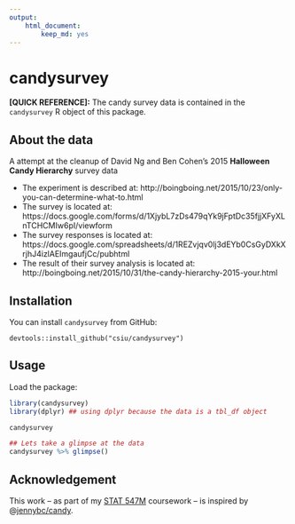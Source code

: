 ```yaml
---
output:
    html_document:
        keep_md: yes
---
```

# candysurvey

**[QUICK REFERENCE]:** The candy survey data is contained in the `candysurvey` R object of this package.

## About the data
A attempt at the cleanup of David Ng and Ben Cohen's 2015 **Halloween Candy Hierarchy** survey data

- The experiment is described at: http://boingboing.net/2015/10/23/only-you-can-determine-what-to.html
- The survey is located at: https://docs.google.com/forms/d/1XjybL7zDs479qYk9jFptDc35fjjXFyXLnTCHCMIw6pI/viewform
- The survey responses is located at: https://docs.google.com/spreadsheets/d/1REZvjqv0lj3dEYb0CsGyDXkXrjhJ4izlAEImgaufjCc/pubhtml
- The result of their survey analysis is located at: http://boingboing.net/2015/10/31/the-candy-hierarchy-2015-your.html

## Installation
You can install `candysurvey` from GitHub:

    devtools::install_github("csiu/candysurvey")

## Usage
Load the package:
```r
library(candysurvey)
library(dplyr) ## using dplyr because the data is a tbl_df object
```

```r
candysurvey

## Lets take a glimpse at the data
candysurvey %>% glimpse()
```

## Acknowledgement
This work -- as part of my [STAT 547M](http://stat545-ubc.github.io) coursework -- is inspired by @[jennybc/candy](https://github.com/jennybc/candy).
